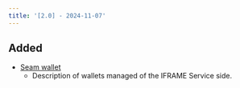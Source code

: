 ```yaml
---
title: '[2.0] - 2024-11-07'
---
```



## Added

*   [Seam wallet](/en/get-started/backend/wallet)
    *   Description of wallets managed of the IFRAME Service side.
